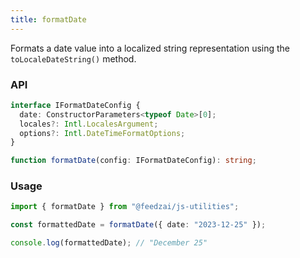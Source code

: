 ```yaml
---
title: formatDate
---
```


Formats a date value into a localized string representation using the `toLocaleDateString()` method.

### API

```typescript
interface IFormatDateConfig {
  date: ConstructorParameters<typeof Date>[0];
  locales?: Intl.LocalesArgument;
  options?: Intl.DateTimeFormatOptions;
}

function formatDate(config: IFormatDateConfig): string;
```

### Usage

```typescript
import { formatDate } from "@feedzai/js-utilities";

const formattedDate = formatDate({ date: "2023-12-25" });

console.log(formattedDate); // "December 25"
```
